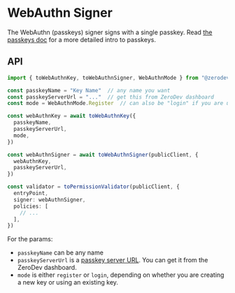 # WebAuthn Signer

The WebAuthn (passkeys) signer signs with a single passkey.  Read [the passkeys doc](/sdk/advanced/passkeys) for a more detailed intro to passkeys.

## API

```typescript
import { toWebAuthnKey, toWebAuthnSigner, WebAuthnMode } from "@zerodev/permissions/signers"

const passkeyName = "Key Name"  // any name you want
const passkeyServerUrl = "..."  // get this from ZeroDev dashboard
const mode = WebAuthnMode.Register  // can also be "login" if you are using an existing key

const webAuthnKey = await toWebAuthnKey({
  passkeyName,
  passkeyServerUrl,
  mode,
})

const webAuthnSigner = await toWebAuthnSigner(publicClient, {
  webAuthnKey,
  passkeyServerUrl,
})

const validator = toPermissionValidator(publicClient, {
  entryPoint,
  signer: webAuthnSigner,
  policies: [
    // ...
  ],
})
```

For the params:

- `passkeyName` can be any name
- `passkeyServerUrl` is a [passkey server URL](/sdk/advanced/passkeys#setting-up-passkey-server).  You can get it from the ZeroDev dashboard.
- `mode` is either `register` or `login`, depending on whether you are creating a new key or using an existing key.